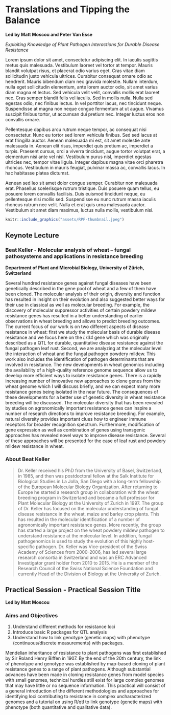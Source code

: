 # Translations and Tipping the Balance {-}

**Led by Matt Moscou and Peter Van Esse**

*Exploiting Knowledge of Plant Pathogen Interactions for Durable Disease Resistance*

Lorem ipsum dolor sit amet, consectetur adipiscing elit. In iaculis sagittis metus quis malesuada. Vestibulum laoreet vel tortor at tempor. Mauris blandit volutpat risus, et placerat odio varius eget. Cras vitae diam sollicitudin justo vehicula ultrices. Curabitur consequat ornare odio ac hendrerit. Mauris bibendum diam nec gravida molestie. Nullam interdum, nulla eget sollicitudin elementum, ante lorem auctor odio, sit amet varius diam magna et lectus. Sed vehicula velit velit, convallis mollis erat laoreet nec. Cras semper blandit felis vel iaculis. Sed in mollis nulla. Nulla sed egestas odio, nec finibus lectus. In vel porttitor lacus, nec tincidunt neque. Suspendisse at magna non neque congue fermentum at ut augue. Vivamus suscipit finibus tortor, ut accumsan dui pretium nec. Integer luctus eros non convallis ornare.

Pellentesque dapibus arcu rutrum neque tempor, ac consequat nisi consectetur. Nunc eu tortor sed lorem vehicula finibus. Sed sed lacus at erat fringilla auctor. Aenean malesuada mi est, sit amet molestie ante malesuada in. Aenean elit risus, imperdiet quis pretium ac, imperdiet a turpis. Praesent cursus, orci a viverra tincidunt, augue tortor volutpat erat, a elementum nisi ante vel nisl. Vestibulum purus nisl, imperdiet egestas ultricies nec, tempor vitae ligula. Integer dapibus magna vitae orci pharetra rhoncus. Vestibulum in mauris feugiat, pulvinar massa ac, convallis lacus. In hac habitasse platea dictumst.

Aenean sed leo sit amet dolor congue semper. Curabitur non malesuada erat. Phasellus scelerisque rutrum tristique. Duis posuere quam tellus, eu posuere lorem convallis facilisis. Duis euismod tincidunt neque, eu pellentesque nisi mollis sed. Suspendisse eu nunc rutrum massa iaculis rhoncus rutrum nec velit. Nulla et erat quis urna malesuada auctor. Vestibulum sit amet diam maximus, luctus nulla mollis, vestibulum nisi.

```r
knitr::include_graphics("assets/RPF-thumbnail.jpeg")
```

## Keynote Lecture {-}

### Beat Keller - Molecular analysis of wheat – fungal pathosystems and applications in resistance breeding {-}
**Department of Plant and Microbial Biology, University of Zürich, Switzerland**

Several hundred resistance genes against fungal diseases have been genetically described in the gene pool of wheat and a few of them have been cloned. The molecular analysis of their origin, diversity and function has resulted in insight on their evolution and also suggested better ways for their use in classical as well as molecular breeding. For example, the discovery of molecular suppressor activities of certain powdery mildew resistance genes has resulted in a better understanding of earlier observations in wheat breeding and allows to predict breeding outcomes. The current focus of our work is on two different aspects of disease resistance in wheat: first we study the molecular basis of durable disease resistance and we focus here on the _Lr34_ gene which was originally described as a QTL for durable, quantitative disease resistance against the fungal pathogen leaf rust. Second, we are analyzing at the molecular level the interaction of wheat and the fungal pathogen powdery mildew. This work also includes the identification of pathogen determinants that are involved in resistance. 
The new developments in wheat genomics including the availability of a high-quality reference genome sequence allow us to develop more efficient ways to isolate resistance genes. There is a rapidly increasing number of innovative new approaches to clone genes from the wheat genome which I will discuss briefly, and we can expect many more resistance genes being isolated in the near future. The consequences of these developments for a better use of genetic diversity in wheat resistance breeding will be discussed.
The molecular diversity that has been revealed by studies on agronomically important resistance genes can inspire a number of research directions to improve resistance breeding. For example, natural diversity provides important clues how to engineer immune receptors for broader recognition spectrum. Furthermore, modification of gene expression as well as combination of genes using transgenic approaches has revealed novel ways to improve disease resistance. Several of these approaches will be presented for the case of leaf rust and powdery mildew resistance in wheat.


### About Beat Keller {-}

> Dr. Keller received his PhD from the University of Basel, Switzerland, in 1985, and then was postdoctoral fellow at the Salk Institute for Biological Studies in La Jolla, San Diego with a long-term fellowship of the European Molecular Biology Organization. After returning to Europe he started a research group in collaboration with the wheat breeding program in Switzerland and became a full professor for Plant Molecular Biology at the University of Zurich in 1997.
The group of Dr. Keller has focused on the molecular understanding of fungal disease resistance in the wheat, maize and barley crop plants. This has resulted in the molecular identification of a number of agronomically important resistance genes. More recently, the group has started a large project on the wheat powdery mildew pathogen to understand resistance at the molecular level. In addition, fungal pathogenomics is used to study the evolution of this highly host-specific pathogen.
Dr. Keller was Vice-president of the Swiss Academy of Sciences from 2000-2006, has led several large research consortia in Switzerland and was an ERC Advanced Investigator grant holder from 2010 to 2015. He is a member of the Research Council of the Swiss National Science Foundation and currently Head of the Division of Biology at the University of Zurich.


## Practical Session - Practical Session Title {-}

**Led by Matt Moscou**

### Aims and Objectives {-}

1. Understand different methods for resistance loci
2. Introduce basic R packages for QTL analysis
3. Understand how to link genotype (genetic maps) with phenotype (continuous/discrete measurements) with packages.

Mendelian inheritance of resistance to plant pathogens was first established by Sir Roland Henry Biffen in 1907. By the end of the 20th century, the link of phenotype and genotype was established by map-based cloning of plant resistance genes to a range of plant pathogens. Although substantial advances have been made in cloning resistance genes from model species with small genomes, technical hurdles still exist for large complex genomes that may have little or no sequence information. This practical will consist of a general introduction of the different methodologies and approaches for identifying loci contributing to resistance in complex uncharacterized genomes and a tutorial on using R/qtl to link genotype (genetic maps) with phenotype (both quantitative and qualitative data).

